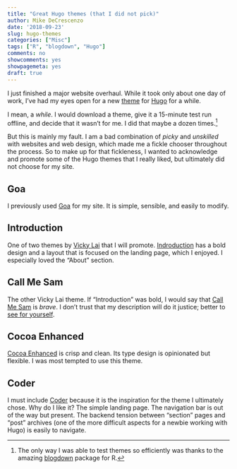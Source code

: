 ```yaml
---
title: "Great Hugo themes (that I did not pick)"
author: Mike DeCrescenzo
date: '2018-09-23'
slug: hugo-themes
categories: ["Misc"]
tags: ["R", "blogdown", "Hugo"]
comments: no
showcomments: yes
showpagemeta: yes
draft: true
---
```


I just finished a major website overhaul. While it took only about one day of work, I've had my eyes open for a new [theme](https://themes.gohugo.io/) for [Hugo](https://gohugo.io/) for a while.

I mean, a *while*. I would download a theme, give it a 15-minute test run offline, and decide that it wasn't for me. I did that maybe a dozen times.[^bdown]

[^bdown]: The only way I was able to test themes so efficiently was thanks to the amazing [blogdown](https://bookdown.org/yihui/blogdown/) package for R.

But this is mainly my fault. I am a bad combination of *picky* and *unskilled* with websites and web design, which made me a fickle chooser throughout the process. So to make up for that fickleness, I wanted to acknowledge and promote some of the Hugo themes that I really liked, but ultimately did not choose for my site. 


## Goa

I previously used [Goa](https://themes.gohugo.io/hugo-goa) for my site. It is simple, sensible, and easily to modify. 


## Introduction

One of two themes by [Vicky Lai](https://vickylai.com/) that I will promote. [Indroduction](https://themes.gohugo.io/hugo-theme-introduction/) has a bold design and a layout that is focused on the landing page, which I enjoyed. I especially loved the "About" section. 


## Call Me Sam

The other Vicky Lai theme. If "Introduction" was bold, I would say that [Call Me Sam](https://themes.gohugo.io/hugo-theme-sam/) is *brave*. I don't trust that my description will do it justice; better to [see for yourself](http://vickylai.com/call-me-sam/posts/). 


## Cocoa Enhanced

[Cocoa Enhanced](https://themes.gohugo.io/cocoa-eh-hugo-theme/) is crisp and clean. Its type design is opinionated but flexible. I was most tempted to use this theme. 


## Coder

I must include [Coder](https://themes.gohugo.io/hugo-coder/) because it is the inspiration for the theme I ultimately chose. Why do I like it? The simple landing page. The navigation bar is out of the way but present. The backend tension between "section" pages and "post" archives (one of the more difficult aspects for a newbie working with Hugo) is easily to navigate.